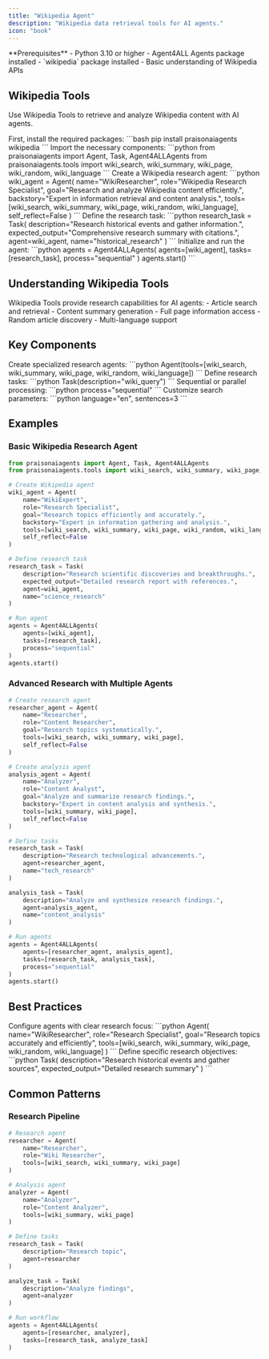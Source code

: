 ```yaml
---
title: "Wikipedia Agent"
description: "Wikipedia data retrieval tools for AI agents."
icon: "book"
---
```


<Note>
  **Prerequisites**
  - Python 3.10 or higher
  - Agent4ALL Agents package installed
  - `wikipedia` package installed
  - Basic understanding of Wikipedia APIs
</Note>

## Wikipedia Tools

Use Wikipedia Tools to retrieve and analyze Wikipedia content with AI agents.

<Steps>
  <Step title="Install Dependencies">
    First, install the required packages:
    ```bash
    pip install praisonaiagents wikipedia
    ```
  </Step>

  <Step title="Import Components">
    Import the necessary components:
    ```python
    from praisonaiagents import Agent, Task, Agent4ALLAgents
    from praisonaiagents.tools import wiki_search, wiki_summary, wiki_page, wiki_random, wiki_language
    ```
  </Step>

  <Step title="Create Agent">
    Create a Wikipedia research agent:
    ```python
    wiki_agent = Agent(
        name="WikiResearcher",
        role="Wikipedia Research Specialist",
        goal="Research and analyze Wikipedia content efficiently.",
        backstory="Expert in information retrieval and content analysis.",
        tools=[wiki_search, wiki_summary, wiki_page, wiki_random, wiki_language],
        self_reflect=False
    )
    ```
  </Step>

  <Step title="Define Task">
    Define the research task:
    ```python
    research_task = Task(
        description="Research historical events and gather information.",
        expected_output="Comprehensive research summary with citations.",
        agent=wiki_agent,
        name="historical_research"
    )
    ```
  </Step>

  <Step title="Run Agent">
    Initialize and run the agent:
    ```python
    agents = Agent4ALLAgents(
        agents=[wiki_agent],
        tasks=[research_task],
        process="sequential"
    )
    agents.start()
    ```
  </Step>
</Steps>

## Understanding Wikipedia Tools

<Card title="What are Wikipedia Tools?" icon="question">
  Wikipedia Tools provide research capabilities for AI agents:
  - Article search and retrieval
  - Content summary generation
  - Full page information access
  - Random article discovery
  - Multi-language support
</Card>

## Key Components

<CardGroup cols={2}>
  <Card title="Wiki Agent" icon="user-robot">
    Create specialized research agents:
    ```python
    Agent(tools=[wiki_search, wiki_summary, wiki_page, wiki_random, wiki_language])
    ```
  </Card>
  <Card title="Wiki Task" icon="list-check">
    Define research tasks:
    ```python
    Task(description="wiki_query")
    ```
  </Card>
  <Card title="Process Types" icon="arrows-split-up-and-left">
    Sequential or parallel processing:
    ```python
    process="sequential"
    ```
  </Card>
  <Card title="Wiki Options" icon="sliders">
    Customize search parameters:
    ```python
    language="en", sentences=3
    ```
  </Card>
</CardGroup>

## Examples

### Basic Wikipedia Research Agent

```python
from praisonaiagents import Agent, Task, Agent4ALLAgents
from praisonaiagents.tools import wiki_search, wiki_summary, wiki_page, wiki_random, wiki_language

# Create Wikipedia agent
wiki_agent = Agent(
    name="WikiExpert",
    role="Research Specialist",
    goal="Research topics efficiently and accurately.",
    backstory="Expert in information gathering and analysis.",
    tools=[wiki_search, wiki_summary, wiki_page, wiki_random, wiki_language],
    self_reflect=False
)

# Define research task
research_task = Task(
    description="Research scientific discoveries and breakthroughs.",
    expected_output="Detailed research report with references.",
    agent=wiki_agent,
    name="science_research"
)

# Run agent
agents = Agent4ALLAgents(
    agents=[wiki_agent],
    tasks=[research_task],
    process="sequential"
)
agents.start()

```

### Advanced Research with Multiple Agents

```python
# Create research agent
researcher_agent = Agent(
    name="Researcher",
    role="Content Researcher",
    goal="Research topics systematically.",
    tools=[wiki_search, wiki_summary, wiki_page],
    self_reflect=False
)

# Create analysis agent
analysis_agent = Agent(
    name="Analyzer",
    role="Content Analyst",
    goal="Analyze and summarize research findings.",
    backstory="Expert in content analysis and synthesis.",
    tools=[wiki_summary, wiki_page],
    self_reflect=False
)

# Define tasks
research_task = Task(
    description="Research technological advancements.",
    agent=researcher_agent,
    name="tech_research"
)

analysis_task = Task(
    description="Analyze and synthesize research findings.",
    agent=analysis_agent,
    name="content_analysis"
)

# Run agents
agents = Agent4ALLAgents(
    agents=[researcher_agent, analysis_agent],
    tasks=[research_task, analysis_task],
    process="sequential"
)
agents.start()
```

## Best Practices

<AccordionGroup>
  <Accordion title="Agent Configuration">
    Configure agents with clear research focus:
    ```python
    Agent(
        name="WikiResearcher",
        role="Research Specialist",
        goal="Research topics accurately and efficiently",
        tools=[wiki_search, wiki_summary, wiki_page, wiki_random, wiki_language]
    )
    ```
  </Accordion>

  <Accordion title="Task Definition">
    Define specific research objectives:
    ```python
    Task(
        description="Research historical events and gather sources",
        expected_output="Detailed research summary"
    )
    ```
  </Accordion>
</AccordionGroup>

## Common Patterns

### Research Pipeline
```python
# Research agent
researcher = Agent(
    name="Researcher",
    role="Wiki Researcher",
    tools=[wiki_search, wiki_summary, wiki_page]
)

# Analysis agent
analyzer = Agent(
    name="Analyzer",
    role="Content Analyzer",
    tools=[wiki_summary, wiki_page]
)

# Define tasks
research_task = Task(
    description="Research topic",
    agent=researcher
)

analyze_task = Task(
    description="Analyze findings",
    agent=analyzer
)

# Run workflow
agents = Agent4ALLAgents(
    agents=[researcher, analyzer],
    tasks=[research_task, analyze_task]
)